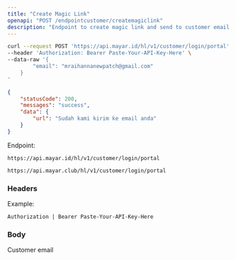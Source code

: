 ```yaml
---
title: "Create Magic Link"
openapi: "POST /endpointcustomer/createmagiclink"
description: "Endpoint to create magic link and send to customer email for their login in our customer portal"
---
```


<RequestExample>

```bash Request Example
curl --request POST 'https://api.mayar.id/hl/v1/customer/login/portal' \
--header 'Authorization: Bearer Paste-Your-API-Key-Here' \
--data-raw '{
    	"email": "mraihannanewpatch@gmail.com"
	}
'
```

</RequestExample>

<ResponseExample>

```json Response Example 200
{
    "statusCode": 200,
    "messages": "success",
    "data": {
        "url": "Sudah kami kirim ke email anda"
    }
}
```

</ResponseExample>

Endpoint:

<CodeGroup>

```Production Production
https://api.mayar.id/hl/v1/customer/login/portal
```


```Sandbox Sandbox
https://api.mayar.club/hl/v1/customer/login/portal
```

</CodeGroup>

### Headers

<ResponseField name="Authorization" type="string" required>
  Example:

  `Authorization | Bearer Paste-Your-API-Key-Here`
</ResponseField>

### Body

<ParamField path="email" type="string" required>
  Customer email
</ParamField>